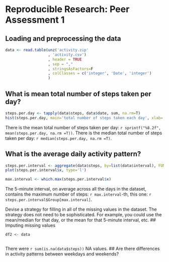 # Reproducible Research: Peer Assessment 1


## Loading and preprocessing the data
```{r}
data <- read.table(unz('activity.zip'
                   , 'activity.csv')
                   , header = TRUE
                   , sep = ","
                   , stringsAsFactors=F
                   , colClasses = c('integer', 'Date', 'integer')
                   )
```


## What is mean total number of steps taken per day?
```{r}
steps.per.day <- tapply(data$steps, data$date, sum, na.rm=T)
hist(steps.per.day, main='total number of steps taken each day', xlab='steps per day')
```
There is the mean total number of steps taken per day: `r sprintf("%8.2f", mean(steps.per.day, na.rm =T))`.
There is the median total number of steps taken per day: `r median(steps.per.day, na.rm =T)`.


## What is the average daily activity pattern?
```{r}
steps.per.interval <- aggregate(data$steps, by=list(data$interval), FUN=mean, na.rm=T)
plot(steps.per.interval$x, type='l')

max.interval <- which.max(steps.per.interval$x)

```

The 5-minute interval, on average across all the days in the dataset,
contains the maximum number of steps: `r max.interval`-th, this one:  `r steps.per.interval$Group[max.interval]`.

Devise a strategy for filling in all of the missing values in the dataset. The
strategy does not need to be sophisticated. For example, you could use
the mean/median for that day, or the mean for that 5-minute interval, etc.
## Imputing missing values
```{r}
df2 <- data



```

There were `r sum(is.na(data$steps))` NA values.
## Are there differences in activity patterns between weekdays and weekends?
```{r}

```
